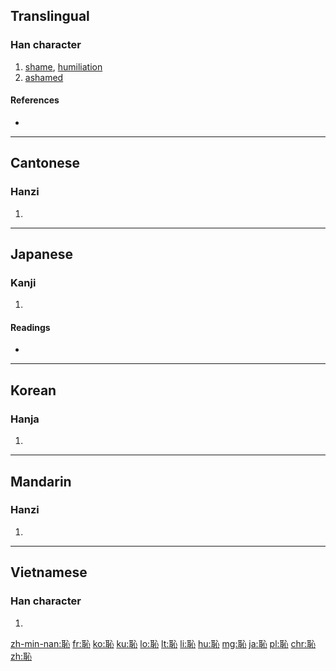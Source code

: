 {{also|耻}}
==Translingual==

===Han character===
{{Han char|rn=61|rad=心|as=06|sn=10|four=13100|canj=SJP|ids=⿰耳心}}

# [[shame]], [[humiliation]]
# [[ashamed]]

====References====
* {{Han ref|kx=0385.060|dkj=10585|dj=0716.020|hdz=42290.010|uh=6065|ud=24677|bh=AEA2|bd=44706}}

----

==Cantonese==

===Hanzi===
{{yue-hanzi|jyut=[[ci2]]|y=chi2|sim=耻}}

# {{defn|lang=yue|sort=心06}}

----

==Japanese==

===Kanji===
{{ja-kanji|grade=c|rs=心06}}

# {{defn|lang=ja|sort=心06}}

====Readings====
* {{ja-readings|goon=[[ち]] (chi)|kanon=[[ち]] (chi)|kun=[[はじる]] (hajiru), [[はじ]] (haji), [[はずかしい]] (hazukashii)|corekun=[[はじ]], [[は]]}}

----

==Korean==

===Hanja===
{{ko-hanja|hangeul=치|eumhun=|rv=chi|mr=ch'i|y=chi}}

# {{defn|lang=ko|sort=心06}}

----

==Mandarin==

===Hanzi===
{{cmn-hanzi|sim=耻|pin=[[chǐ]] ([[chi3]])|wg=ch'ih<sup>3</sup>}}

# {{defn|lang=cmn|sort=心06}}

----

==Vietnamese==

===Han character===
{{vi-hantu|[[xỉ]], [[sỉ]]|rs=心06}}

# {{defn|lang=vi|sort=心06}}

[[zh-min-nan:恥]]
[[fr:恥]]
[[ko:恥]]
[[ku:恥]]
[[lo:恥]]
[[lt:恥]]
[[li:恥]]
[[hu:恥]]
[[mg:恥]]
[[ja:恥]]
[[pl:恥]]
[[chr:恥]]
[[zh:恥]]